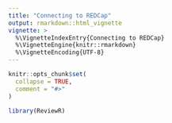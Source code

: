 ```yaml
---
title: "Connecting to REDCap"
output: rmarkdown::html_vignette
vignette: >
  %\VignetteIndexEntry{Connecting to REDCap}
  %\VignetteEngine{knitr::rmarkdown}
  %\VignetteEncoding{UTF-8}
---
```


```r
knitr::opts_chunk$set(
  collapse = TRUE,
  comment = "#>"
)
```

```r
library(ReviewR)
```
